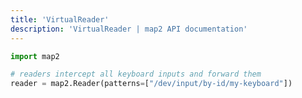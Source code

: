 ```yaml
---
title: 'VirtualReader'
description: 'VirtualReader | map2 API documentation'
---
```



```python
import map2

# readers intercept all keyboard inputs and forward them
reader = map2.Reader(patterns=["/dev/input/by-id/my-keyboard"])
```
